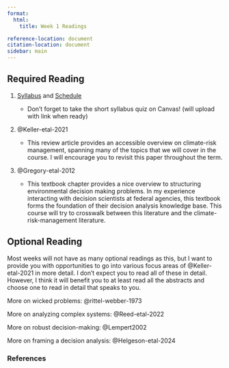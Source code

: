 ```yaml
---
format:
  html:
    title: Week 1 Readings

reference-location: document
citation-location: document
sidebar: main
---
```


## Required Reading

1. [Syllabus](../syllabus.qmd) and [Schedule](../schedule/schedule.qmd)
    - Don't forget to take the short syllabus quiz on Canvas! (will upload with link when ready)

2. @Keller-etal-2021

    - This review article provides an accessible overview on climate-risk management, spanning many of the topics that we will cover in the course. I will encourage you to revisit this paper throughout the term. 

3. @Gregory-etal-2012

    - This textbook chapter provides a nice overview to structuring environmental decision making problems. In my experience interacting with decision scientists at federal agencies, this textbook forms the foundation of their decision analysis knowledge base. This course will try to crosswalk between this literature and the climate-risk-management literature. 

## Optional Reading

Most weeks will not have as many optional readings as this, but I want to provide you with opportunities to go into various focus areas of @Keller-etal-2021 in more detail. I don't expect you to read all of these in detail. However, I think it will benefit you to at least read all the abstracts and choose one to read in detail that speaks to you. 

More on wicked problems: @rittel-webber-1973

More on analyzing complex systems: @Reed-etal-2022

More on robust decision-making: @Lempert2002

More on framing a decision analysis: @Helgeson-etal-2024

### References
::: {#refs}
:::